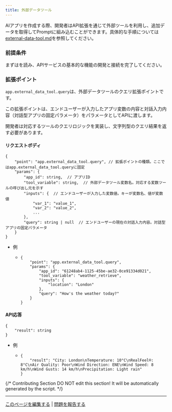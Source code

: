 ```yaml
---
title: 外部データツール
---
```



AIアプリを作成する際、開発者はAPI拡張を通じて外部ツールを利用し、追加データを取得してPromptに組み込むことができます。具体的な手順については[external-data-tool.md](/ja-jp/guides/knowledge-base/metadata)を参照してください。

### 前提条件

まずはを読み、APIサービスの基本的な機能の開発と接続を完了してください。

### 拡張ポイント

`app.external_data_tool.query`は、外部データツールのクエリ拡張ポイントです。

この拡張ポイントは、エンドユーザーが入力したアプリ変数の内容と対話入力内容（対話型アプリの固定パラメータ）をパラメータとしてAPIに渡します。

開発者は対応するツールのクエリロジックを実装し、文字列型のクエリ結果を返す必要があります。

#### リクエストボディ <a href="#user-content-request-body" id="user-content-request-body"></a>

```
{
    "point": "app.external_data_tool.query", // 拡張ポイントの種類。ここではapp.external_data_tool.queryに固定
    "params": {
        "app_id": string,  // アプリID
        "tool_variable": string,  // 外部データツール変数名。対応する変数ツールの呼び出し元を示す
        "inputs": {  // エンドユーザーが入力した変数値。キーが変数名、値が変数値
            "var_1": "value_1",
            "var_2": "value_2",
            ...
        },
        "query": string | null  // エンドユーザーの現在の対話入力内容。対話型アプリの固定パラメータ
    }
}
```

* 例
  * ```
    {
        "point": "app.external_data_tool.query",
        "params": {
            "app_id": "61248ab4-1125-45be-ae32-0ce91334d021",
            "tool_variable": "weather_retrieve",
            "inputs": {
                "location": "London"
            },
            "query": "How's the weather today?"
        }
    }
    ```

#### API応答 <a href="#usercontentapi-fan-hui" id="usercontentapi-fan-hui"></a>

```
{
    "result": string
}
```

* 例
  * ```
    {
        "result": "City: London\nTemperature: 10°C\nRealFeel®: 8°C\nAir Quality: Poor\nWind Direction: ENE\nWind Speed: 8 km/h\nWind Gusts: 14 km/h\nPrecipitation: Light rain"
    }
    ```

{/*
Contributing Section
DO NOT edit this section!
It will be automatically generated by the script.
*/}

---

[このページを編集する](https://github.com/langgenius/dify-docs/edit/main/ja-jp/guides/extension/api-based-extension/external-data-tool.mdx) | [問題を報告する](https://github.com/langgenius/dify-docs/issues/new?template=docs.yml)

